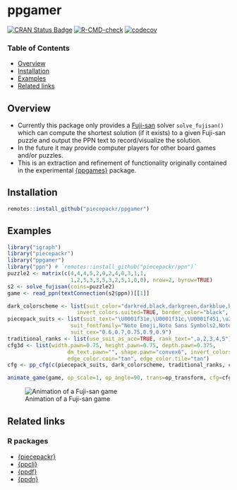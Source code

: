 # ppgamer

[![CRAN Status Badge](https://www.r-pkg.org/badges/version/ppgamer)](https://cran.r-project.org/package=ppgamer)
[![R-CMD-check](https://github.com/piecepackr/ppgamer/workflows/R-CMD-check/badge.svg)](https://github.com/piecepackr/ppgamer/actions)
[![codecov](https://codecov.io/github/piecepackr/ppgamer/branch/main/graph/badge.svg)](https://app.codecov.io/github/piecepackr/ppgamer)

### Table of Contents

* [Overview](#overview)
* [Installation](#installation)
* [Examples](#examples)
* [Related links](#links)

## <a name="overview">Overview</a>

* Currently this package only provides a [Fuji-san](https://www.ludism.org/ppwiki/Fuji-san) solver `solve_fujisan()` which can compute the shortest solution (if it exists) to a given Fuji-san puzzle and output the PPN text to record/visualize the solution.
* In the future it may provide computer players for other board games and/or puzzles.
* This is an extraction and refinement of functionality originally contained in the experimental [{ppgames}](https://www.github.com/piecepackr/ppgames) package.

## <a name="installation">Installation</a>

```r
remotes::install_github("piecepackr/ppgamer")
```

## <a name="examples">Examples</a>

```r
library("igraph")
library("piecepackr")
library("ppgamer")
library("ppn") # `remotes::install_github("piecepackr/ppn")`
puzzle2 <- matrix(c(4,4,4,5,2,0,2,4,0,3,1,1,
                    1,2,5,3,3,5,3,2,5,1,0,0), nrow=2, byrow=TRUE)
s2 <- solve_fujisan(coins=puzzle2)
game <- read_ppn(textConnection(s2$ppn))[[1]]

dark_colorscheme <- list(suit_color="darkred,black,darkgreen,darkblue,black",
                      invert_colors.suited=TRUE, border_color="black", border_lex=2)
piecepack_suits <- list(suit_text="\U0001f31e,\U0001f31c,\U0001f451,\u269c,\uaa5c", # 🌞,🌜,👑,⚜,꩜
                    suit_fontfamily="Noto Emoji,Noto Sans Symbols2,Noto Emoji,Noto Sans Symbols,Noto Sans Cham",
                    suit_cex="0.6,0.7,0.75,0.9,0.9")
traditional_ranks <- list(use_suit_as_ace=TRUE, rank_text=",a,2,3,4,5")
cfg3d <- list(width.pawn=0.75, height.pawn=0.75, depth.pawn=0.375, 
                   dm_text.pawn="", shape.pawn="convex6", invert_colors.pawn=TRUE,
                   edge_color.coin="tan", edge_color.tile="tan")
cfg <- pp_cfg(c(piecepack_suits, dark_colorscheme, traditional_ranks, cfg3d))

animate_game(game, op_scale=1, op_angle=90, trans=op_transform, cfg=cfg, file="fujisan.gif")
```

![Animation of a Fuji-san game](https://www.trevorldavis.com/piecepackr/images/knitr/fujisan.gif)

## <a name="links">Related links</a>

### R packages

* [{piecepackr}](https://github.com/piecepackr/piecepackr)
* [{ppcli}](https://github.com/piecepackr/ppcli)
* [{ppdf}](https://github.com/piecepackr/ppdf)
* [{ppdn}](https://github.com/piecepackr/ppn)
